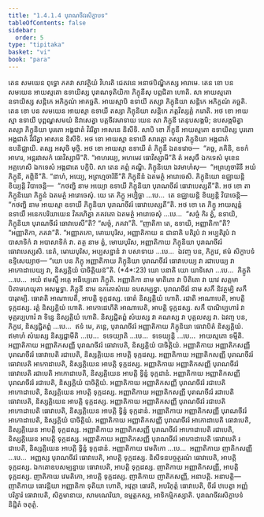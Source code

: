```yaml
---
title: "1.4.1.4 បុរាណចីវរសិក្ខាបទ"
tableOfContents: false
sidebar:
  order: 5
type: "tipitaka"
basket: "vi"
book: "para"
---
```



<DynamicBreadcrumb />

<Division number="503" book="para">

<Paragraph number="1941" book="para">
តេន សមយេន ពុទ្ធោ ភគវា សាវត្ថិយំ វិហរតិ ជេតវនេ អនាថបិណ្ឌិកស្ស អារាមេ. តេន ខោ បន សមយេន អាយស្មតោ ឧទាយិស្ស បុរាណទុតិយិកា ភិក្ខុនីសុ បព្ពជិតា ហោតិ. សា អាយស្មតោ ឧទាយិស្ស សន្តិកេ អភិក្ខណំ អាគច្ឆតិ. អាយស្មាបិ ឧទាយី តស្សា ភិក្ខុនិយា សន្តិកេ អភិក្ខណំ គច្ឆតិ. តេន ខោ បន សមយេន អាយស្មា ឧទាយី តស្សា ភិក្ខុនិយា សន្តិកេ ភត្តវិស្សគ្គំ ករោតិ.
</Paragraph>

<Paragraph number="1942" book="para">
អថ ខោ អាយស្មា ឧទាយី បុព្ពណ្ហសមយំ និវាសេត្វា បត្តចីវរមាទាយ យេន សា ភិក្ខុនី តេនុបសង្កមិ; ឧបសង្កមិត្វា តស្សា ភិក្ខុនិយា បុរតោ អង្គជាតំ វិវរិត្វា អាសនេ និសីទិ. សាបិ ខោ ភិក្ខុនី អាយស្មតោ ឧទាយិស្ស បុរតោ អង្គជាតំ វិវរិត្វា អាសនេ និសីទិ. អថ ខោ អាយស្មា ឧទាយី សារត្តោ តស្សា ភិក្ខុនិយា អង្គជាតំ ឧបនិជ្ឈាយិ. តស្ស អសុចិ មុច្ចិ. អថ ខោ អាយស្មា ឧទាយី តំ ភិក្ខុនឹ ឯតទវោច—  “គច្ឆ, ភគិនិ, ឧទកំ អាហរ, អន្តរវាសកំ ធោវិស្សាមី”តិ. “អាហរយ្យ, អហមេវ ធោវិស្សាមី”តិ តំ អសុចឹ ឯកទេសំ មុខេន អគ្គហេសិ ឯកទេសំ អង្គជាតេ បក្ខិបិ. សា តេន គព្ភំ គណ្ហិ. ភិក្ខុនិយោ ឯវមាហំសុ—  “អព្រហ្មចារិនី អយំ ភិក្ខុនី, គព្ភិនី”តិ. “នាហំ, អយ្យេ, អព្រហ្មចារិនី”តិ ភិក្ខុនីនំ ឯតមត្ថំ អារោចេសិ. ភិក្ខុនិយោ ឧជ្ឈាយន្តិ ខិយ្យន្តិ វិបាចេន្តិ—  “កថញ្ហិ នាម អយ្យោ ឧទាយី ភិក្ខុនិយា បុរាណចីវរំ ធោវាបេស្សតី”តិ. អថ ខោ តា ភិក្ខុនិយោ ភិក្ខូនំ ឯតមត្ថំ អារោចេសុំ. យេ តេ ភិក្ខូ អប្បិច្ឆា …បេ…  តេ ឧជ្ឈាយន្តិ ខិយ្យន្តិ វិបាចេន្តិ—  “កថញ្ហិ នាម អាយស្មា ឧទាយី ភិក្ខុនិយា បុរាណចីវរំ ធោវាបេស្សតី”តិ.
</Paragraph>

<Paragraph number="1943" book="para">
អថ ខោ តេ ភិក្ខូ អាយស្មន្តំ ឧទាយឹ អនេកបរិយាយេន វិគរហិត្វា ភគវតោ ឯតមត្ថំ អារោចេសុំ …បេ…  “សច្ចំ កិរ ត្វំ, ឧទាយិ, ភិក្ខុនិយា បុរាណចីវរំ ធោវាបេសី”តិ? “សច្ចំ, ភគវា”តិ. “ញាតិកា តេ, ឧទាយិ, អញ្ញាតិកា”តិ? “អញ្ញាតិកា, ភគវា”តិ. “អញ្ញាតកោ, មោឃបុរិស, អញ្ញាតិកាយ ន ជានាតិ បតិរូបំ វា អប្បតិរូបំ វា បាសាទិកំ វា អបាសាទិកំ វា. តត្ថ នាម ត្វំ, មោឃបុរិស, អញ្ញាតិកាយ ភិក្ខុនិយា បុរាណចីវរំ ធោវាបេស្សសិ. នេតំ, មោឃបុរិស, អប្បសន្នានំ វា បសាទាយ …បេ…  ឯវញ្ច បន, ភិក្ខវេ, ឥមំ សិក្ខាបទំ ឧទ្ទិសេយ្យាថ—
</Paragraph>

</Division>
<Division number="504" book="para">

<Paragraph number="1944" book="para">
<Emphasis>“យោ បន ភិក្ខុ អញ្ញាតិកាយ ភិក្ខុនិយា បុរាណចីវរំ ធោវាបេយ្យ វា រជាបេយ្យ វា អាកោដាបេយ្យ វា, និស្សគ្គិយំ បាចិត្តិយន៑”</Emphasis>តិ. (*4*:<Emphasis>23</Emphasis>)
</Paragraph>

</Division>
<Division number="505" book="para">

<Paragraph number="1945" book="para">
<Emphasis>យោ បនា</Emphasis>តិ យោ យាទិសោ …បេ…  <Emphasis>ភិក្ខូ</Emphasis>តិ …បេ…  អយំ ឥមស្មឹ អត្ថេ អធិប្បេតោ ភិក្ខូតិ.
</Paragraph>

<Paragraph number="1946" book="para">
<Emphasis>អញ្ញាតិកា</Emphasis> នាម មាតិតោ វា បិតិតោ វា យាវ សត្តមា បិតាមហយុគា អសម្ពទ្ធា.
</Paragraph>

<Paragraph number="1947" book="para">
<Emphasis>ភិក្ខុនី</Emphasis> នាម ឧភតោសំឃេ ឧបសម្បន្នា.
</Paragraph>

<Paragraph number="1948" book="para">
<Emphasis>បុរាណចីវរំ</Emphasis> នាម សកឹ និវត្ថម្បិ សកឹ បារុតម្បិ.
</Paragraph>

<Paragraph number="1949" book="para">
<Emphasis>ធោវាតិ អាណាបេតិ</Emphasis>, អាបត្តិ ទុក្កដស្ស. ធោតំ និស្សគ្គិយំ ហោតិ. <Emphasis>រជាតិ អាណាបេតិ</Emphasis>, អាបត្តិ ទុក្កដស្ស. រត្តំ និស្សគ្គិយំ ហោតិ. <Emphasis>អាកោដេហីតិ អាណាបេតិ</Emphasis>, អាបត្តិ ទុក្កដស្ស. សកឹ បាណិប្បហារំ វា មុគ្គរប្បហារំ វា ទិន្នេ និស្សគ្គិយំ ហោតិ. និស្សជ្ជិតព្ពំ សំឃស្ស វា គណស្ស វា បុគ្គលស្ស វា. ឯវញ្ច បន, ភិក្ខវេ, និស្សជ្ជិតព្ពំ …បេ…  ឥទំ មេ, ភន្តេ, បុរាណចីវរំ អញ្ញាតិកាយ ភិក្ខុនិយា ធោវាបិតំ និស្សគ្គិយំ. ឥមាហំ សំឃស្ស និស្សជ្ជាមីតិ …បេ…  ទទេយ្យាតិ …បេ…  ទទេយ្យុន្តិ …បេ…  អាយស្មតោ ទម្មីតិ.
</Paragraph>

</Division>
<Division number="506" book="para">

<Paragraph number="1950" book="para">
អញ្ញាតិកាយ អញ្ញាតិកសញ្ញី បុរាណចីវរំ ធោវាបេតិ, និស្សគ្គិយំ បាចិត្តិយំ. អញ្ញាតិកាយ អញ្ញាតិកសញ្ញី បុរាណចីវរំ ធោវាបេតិ រជាបេតិ, និស្សគ្គិយេន អាបត្តិ ទុក្កដស្ស. អញ្ញាតិកាយ អញ្ញាតិកសញ្ញី បុរាណចីវរំ ធោវាបេតិ អាកោដាបេតិ, និស្សគ្គិយេន អាបត្តិ ទុក្កដស្ស. អញ្ញាតិកាយ អញ្ញាតិកសញ្ញី បុរាណចីវរំ ធោវាបេតិ រជាបេតិ អាកោដាបេតិ, និស្សគ្គិយេន អាបត្តិ ទ្វិន្នំ ទុក្កដានំ.
</Paragraph>

<Paragraph number="1951" book="para">
អញ្ញាតិកាយ អញ្ញាតិកសញ្ញី បុរាណចីវរំ រជាបេតិ, និស្សគ្គិយំ បាចិត្តិយំ. អញ្ញាតិកាយ អញ្ញាតិកសញ្ញី បុរាណចីវរំ រជាបេតិ អាកោដាបេតិ, និស្សគ្គិយេន អាបត្តិ ទុក្កដស្ស. អញ្ញាតិកាយ អញ្ញាតិកសញ្ញី បុរាណចីវរំ រជាបេតិ ធោវាបេតិ, និស្សគ្គិយេន អាបត្តិ ទុក្កដស្ស. អញ្ញាតិកាយ អញ្ញាតិកសញ្ញី បុរាណចីវរំ រជាបេតិ អាកោដាបេតិ ធោវាបេតិ, និស្សគ្គិយេន អាបត្តិ ទ្វិន្នំ ទុក្កដានំ.
</Paragraph>

<Paragraph number="1952" book="para">
អញ្ញាតិកាយ អញ្ញាតិកសញ្ញី បុរាណចីវរំ អាកោដាបេតិ, និស្សគ្គិយំ បាចិត្តិយំ. អញ្ញាតិកាយ អញ្ញាតិកសញ្ញី បុរាណចីវរំ អាកោដាបេតិ ធោវាបេតិ, និស្សគ្គិយេន អាបត្តិ ទុក្កដស្ស. អញ្ញាតិកាយ អញ្ញាតិកសញ្ញី បុរាណចីវរំ អាកោដាបេតិ រជាបេតិ, និស្សគ្គិយេន អាបត្តិ ទុក្កដស្ស. អញ្ញាតិកាយ អញ្ញាតិកសញ្ញី បុរាណចីវរំ អាកោដាបេតិ ធោវាបេតិ រជាបេតិ, និស្សគ្គិយេន អាបត្តិ ទ្វិន្នំ ទុក្កដានំ.
</Paragraph>

<Paragraph number="1953" book="para">
អញ្ញាតិកាយ វេមតិកោ …បេ…  អញ្ញាតិកាយ ញាតិកសញ្ញី …បេ…  អញ្ញស្ស បុរាណចីវរំ ធោវាបេតិ, អាបត្តិ ទុក្កដស្ស. និសីទនបច្ចត្ថរណំ ធោវាបេតិ, អាបត្តិ ទុក្កដស្ស. ឯកតោឧបសម្បន្នាយ ធោវាបេតិ, អាបត្តិ ទុក្កដស្ស. ញាតិកាយ អញ្ញាតិកសញ្ញី, អាបត្តិ ទុក្កដស្ស. ញាតិកាយ វេមតិកោ, អាបត្តិ ទុក្កដស្ស. ញាតិកាយ ញាតិកសញ្ញី, អនាបត្តិ.
</Paragraph>

</Division>
<Division number="507" book="para">

<Paragraph number="1954" book="para">
អនាបត្តិ—  ញាតិកាយ ធោវន្តិយា អញ្ញាតិកា ទុតិយា ហោតិ, អវុត្តា ធោវតិ, អបរិភុត្តំ ធោវាបេតិ, ចីវរំ ឋបេត្វា អញ្ញំ បរិក្ខារំ ធោវាបេតិ, សិក្ខមានាយ, សាមណេរិយា, ឧម្មត្តកស្ស, អាទិកម្មិកស្សាតិ.

</Paragraph>
</Division>

<Paragraph number="1955" type="center" book="para">
បុរាណចីវរសិក្ខាបទំ និដ្ឋិតំ ចតុត្ថំ.
</Paragraph>